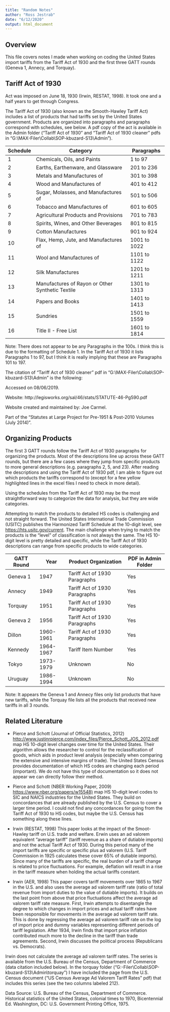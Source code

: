 ```yaml
---
title: "Random Notes"
author: "Ross Jestrab"
date: "6/12/2020"
output: html_document
---
```


## Overview

This file covers notes I made when working on coding the United States import tariffs from the Tariff Act of 1930 and the first three GATT rounds (Geneva 1, Annecy, and Torquay).  

## Tariff Act of 1930

Act was imposed on June 18, 1930 (Irwin, RESTAT, 1998). It took one and a half years to get through Congress.

The Tariff Act of 1930 (also known as the Smooth-Hawley Tariff Act) includes a list of products that had tariffs set by the United States government. Products are organized into paragraphs and paragraphs correspond with schedules, see below. A pdf copy of the act is available in the Admin folder ("Tariff Act of 1930" and "Tariff Act of 1930 cleaner" pdfs in "G:\\MAX-Filer\\Collab\\SOP-kbuzard-S13\\Admin").

Schedule | Category | Paragraphs
-------- | -------- | ----------
1 | Chemicals, Oils, and Paints | 1 to 97
2 | Earths, Earthenware, and Glassware | 201 to 236
3 | Metals and Manufactures of | 301 to 398
4 | Wood and Manufactures of | 401 to 412
5 | Sugar, Molasses, and Manufactures of | 501 to 506
6 | Tobacco and Manufactures of | 601 to 605
7 | Agricultural Products and Provisions | 701 to 783
8 | Spirits, Wines, and Other Beverages | 801 to 815
9 | Cotton Manufactures | 901 to 924
10 | Flax, Hemp, Jute, and Manufactures of | 1001 to 1022
11 | Wool and Manufactures of | 1101 to 1122
12 | Silk Manufactures | 1201 to 1211
13 | Manufactures of Rayon or Other Synthetic Textile | 1301 to 1313
14 | Papers and Books | 1401 to 1413
15 | Sundries | 1501 to 1559
16 | Title II - Free List | 1601 to 1814
Note: There does not appear to be any Paragraphs in the 100s. I think this is due to the formatting of Schedule 1. In the Tariff Act of 1930 it lists Paragraphs 1 to 97, but I think it is really implying that these are Paragraphs 101 to 197.

The citation of "Tariff Act of 1930 cleaner" pdf in "G:\\MAX-Filer\\Collab\\SOP-kbuzard-S13\\Admin" is the following:

Accessed on 08/06/2019.

Website: http://legisworks.org/sal/46/stats/STATUTE-46-Pg590.pdf

Website created and maintained by: Joe Carmel.

Part of the "Statutes at Large Project for Pre-1951 & Post-2010 Volumes (July 2014)".

## Organizing Products

The first 3 GATT rounds follow the Tariff Act of 1930 paragraphs for organizing the products. Most of the descriptions line up across these GATT rounds, but there are a few cases where they jump from specific products to more general descriptions (e.g. paragraphs 2, 5, and 23). After reading the descriptions and using the Tariff Act of 1930 pdf, I am able to figure out which products the tariffs correspond to (except for a few yellow highlighted lines in the excel files I need to check in more detail).

Using the schedules from the Tariff Act of 1930 may be the most straightforward way to categorize the data for analysis, but they are wide categories. 

Attempting to match the products to detailed HS codes is challenging and not straight forward. The United States International Trade Commission (USITC) publishes the Harmonized Tariff Schedule at the 10-digit level, see <https://hts.usitc.gov/current>. The main challenge when trying to match the products is the "level" of classification is not always the same. The HS 10-digit level is pretty detailed and specific, while the Tariff Act of 1930 descriptions can range from specific products to wide categories.

GATT Round | Year | Product Organization | PDF in Admin Folder
---------- | ---- | -------------------- | -------------------
Geneva 1 | 1947 | Tariff Act of 1930 Paragraphs | Yes
Annecy | 1949 | Tariff Act of 1930 Paragraphs | Yes
Torquay | 1951 | Tariff Act of 1930 Paragraphs | Yes
Geneva 2 | 1956 | Tariff Act of 1930 Paragraphs | Yes
Dillon | 1960-1961 | Tariff Act of 1930 Paragraphs | Yes
Kennedy | 1964-1967 | Tariff Item Number | Yes
Tokyo | 1973-1979 | Unknown | No
Uruguay | 1986-1994 | Unknown | No
Note: It appears the Geneva 1 and Annecy files only list products that have new tariffs, while the Torquay file lists all the products that received new tariffs in all 3 rounds.

## Related Literature

* Pierce and Schott (Journal of Official Statistics, 2012) <http://www.justinrpierce.com/index_files/Pierce_Schott_JOS_2012.pdf> map HS 10-digit level changes over time for the United States. Their algorithm allows the researcher to control for the reclassification of goods, which aids in product level analysis (especially when comparing the extensive and intensive margins of trade). The United States Census provides documentation of which HS codes are changing each period (important). We do not have this type of documentation so it does not appear we can directly follow their method.

* Pierce and Schott (NBER Working Paper, 2009) <https://www.nber.org/papers/w15548)> map HS 10-digit level codes to SIC and NAICS industries for the United States. They build on concordances that are already published by the U.S. Census to cover a larger time period. I could not find any concordances for going from the Tariff Act of 1930 to HS codes, but maybe the U.S. Census has something along these lines.

* Irwin (RESTAT, 1998)
This paper looks at the impact of the Smoot-Hawley tariff on U.S. trade and welfare. Erwin uses an ad valorem equivalent “average tariff” (tariff revenue as a share of dutiable imports) and not the actual Tariff Act of 1930. During this period many of the import tariffs are specific or specific plus ad valorem (U.S. Tariff Commission in 1925 calculates these cover 65% of dutiable imports). Since many of the tariffs are specific, the real burden of a tariff change is related to price fluctuations. For example, deflation will result in a rise in the tariff measure when holding the actual tariffs constant. 

* Irwin (AER, 1998)
This paper covers tariff movements over 1865 to 1967 in the U.S. and also uses the average ad valorem tariff rate (ratio of total revenue from import duties to the value of dutiable imports). It builds on the last point from above that price fluctuations affect the average ad valorem tariff rate measure. First, Irwin attempts to disentangle the degree to which changes in import prices and actual tariff rates have been responsible for movements in the average ad valorem tariff rate. This is done by regressing the average ad valorem tariff rate on the log of import price and dummy variables representing different periods of tariff legislation. After 1934, Irwin finds that import price inflation contributed much more to the decline in the tariff than trade agreements. Second, Irwin discusses the political process (Republicans vs. Democrats).

Irwin does not calculate the average ad valorem tariff rates. The series is available from the U.S. Bureau of the Census, Department of Commerce (data citation included below). In the torquay folder ("G:\MAX-Filer\\Collab\\SOP-kbuzard-S13\\Admin\\torquay") I have included the page from the U.S. Census document ("US Census Average Ad Valorem Tariff Rates" pdf) that includes this series (see the two columns labeled 212).

Data Source: 
U.S. Bureau of the Census, Department of Commerce. Historical statistics of the United States, colonial times to 1970, Bicentennial Ed. Washington, DC: U.S. Government Printing Office, 1975.